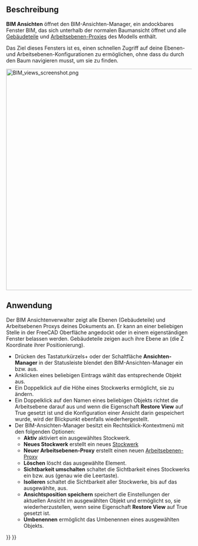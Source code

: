 <languages/>

{{Docnav/de
|[[BIM_Setup/de|Einrichtung]]
|[[BIM_ProjectManager/de|Projekt]]
|[[BIM_Workbench/de|BIM]]
|IconL=BIM_Setup.svg
|IconR=BIM_ProjectManager.svg
|IconC=Workbench_BIM.svg
}}

{{GuiCommand/de
|Name=BIM Views
|Name/de=BIM Ansichten
|MenuLocation=Manage → Views manager
|Workbenches=[[BIM_Workbench/de|BIM]]
}}

<span id="Description"></span>
==Beschreibung==

'''BIM Ansichten''' öffnet den BIM-Ansichten-Manager, ein andockbares Fenster BIM, das sich unterhalb der normalen Baumansicht öffnet und alle [[Arch_BuildingPart/de|Gebäudeteile]] und [[Draft_WorkingPlaneProxy/de|Arbeitsebenen-Proxies]] des Modells enthält.

Das Ziel dieses Fensters ist es, einen schnellen Zugriff auf deine Ebenen- und Arbeitsebenen-Konfigurationen zu ermöglichen, ohne dass du durch den Baum navigieren musst, um sie zu finden.

[[Image:BIM_views_screenshot.png|600px]]
{{Caption|Der BIM-Ansichten-Manager}}

<span id="Usage"></span>
==Anwendung==

Der BIM Ansichtenverwalter zeigt alle Ebenen (Gebäudeteile) und Arbeitsebenen Proxys deines Dokuments an. Er kann an einer beliebigen Stelle in der FreeCAD Oberfläche angedockt oder in einem eigenständigen Fenster belassen werden. Gebäudeteile zeigen auch ihre Ebene an (die Z Koordinate ihrer Positionierung).

* Drücken des Tastaturkürzels{{KEY|Strg}}+{{KEY|9}} oder der Schaltfläche '''Ansichten-Manager''' in der Statusleiste blendet den BIM-Ansichten-Manager ein bzw. aus.
* Anklicken eines beliebigen Eintrags wählt das entsprechende Objekt aus.
* Ein Doppelklick auf die Höhe eines Stockwerks ermöglicht, sie zu ändern.
* Ein Doppelklick auf den Namen eines beliebigen Objekts richtet die Arbeitsebene darauf aus und wenn die Eigenschaft '''Restore View''' auf True gesetzt ist und die Konfiguration einer Ansicht darin gespeichert wurde, wird der Blickpunkt ebenfalls wiederhergestellt.
* Der BIM-Ansichten-Manager besitzt ein Rechtsklick-Kontextmenü mit den folgenden Optionen:
** '''Aktiv''' aktiviert ein ausgewähltes Stockwerk.
** '''Neues Stockwerk''' erstellt ein neues [[Arch_BuildingPart/de|Stockwerk]]
** '''Neuer Arbeitsebenen-Proxy''' erstellt einen neuen [[Draft_WorkingPlaneProxy/de|Arbeitsebenen-Proxy]]
** '''Löschen''' löscht das ausgewählte Element.
** '''Sichtbarkeit umschalten''' schaltet die Sichtbarkeit eines Stockwerks ein bzw. aus (genau wie die Leertaste).
** '''Isolieren''' schaltet die Sichtbarkeit aller Stockwerke, bis auf das ausgewählte, aus.
** '''Ansichtsposition speichern''' speichert die Einstellungen der aktuellen Ansicht im ausgewählten Objekt und ermöglicht so, sie wiederherzustellen, wenn seine Eigenschaft '''Restore View''' auf True gesetzt ist.
** '''Umbenennen''' ermöglicht das Umbenennen eines ausgewählten Objekts.


{{Docnav/de
|[[BIM_Setup/de|Einrichtung]]
|[[BIM_ProjectManager/de|Projekt]]
|[[BIM_Workbench/de|BIM]]
|IconL=BIM_Setup.svg
|IconR=BIM_ProjectManager.svg
|IconC=Workbench_BIM.svg
}}

{{BIM_Tools_navi{{#translation:}}}}
{{Userdocnavi{{#translation:}}}}